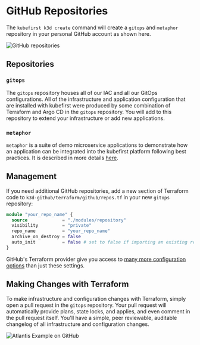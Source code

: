 # GitHub Repositories

The `kubefirst k3d create` command will create a `gitops` and `metaphor` repository in your personal GitHub account as shown here.

![GitHub repositories](../../../img/common/github/repositories.png)

## Repositories

### `gitops`

The `gitops` repository houses all of our IAC and all our GitOps configurations. All of the infrastructure and application configuration that are installed with kubefirst were produced by some combination of Terraform and Argo CD in the `gitops` repository. You will add to this repository to extend your infrastructure or add new applications.

### `metaphor`

`metaphor` is a suite of demo microservice applications to demonstrate how an application can be integrated into the kubefirst platform following best practices. It is described in more details [here](../../../common/metaphor.mdx).

## Management

If you need additional GitHub repositories, add a new section of Terraform code to `k3d-github/terraform/github/repos.tf` in your new `gitops` repository:

```terraform
module "your_repo_name" {
  source             = "./modules/repository"
  visibility         = "private"
  repo_name          = "your_repo_name"
  archive_on_destroy = false
  auto_init          = false # set to false if importing an existing repository
}
```

GitHub's Terraform provider give you access to [many more configuration options](https://registry.terraform.io/providers/integrations/github/latest/docs) than just these settings.

## Making Changes with Terraform

To make infrastructure and configuration changes with Terraform, simply open a pull request in the `gitops` repository. Your pull request will automatically provide plans, state locks, and applies, and even comment in the pull request itself. You'll have a simple, peer reviewable, auditable changelog of all infrastructure and configuration changes.

![Atlantis Example on GitHub](../../../img/common/github/atlantis.png)

